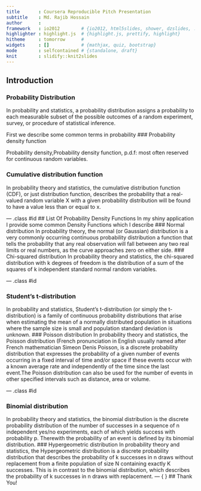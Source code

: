 ```yaml
---
title       : Coursera Reproducible Pitch Presentation
subtitle    : Md. Rajib Hossain
author      : 
framework   : io2012        # {io2012, html5slides, shower, dzslides, ...}
highlighter : highlight.js  # {highlight.js, prettify, highlight}
hitheme     : tomorrow      # 
widgets     : []            # {mathjax, quiz, bootstrap}
mode        : selfcontained # {standalone, draft}
knit        : slidify::knit2slides
---
```


## Introduction

### Probability Distribution

In probability and statistics, a probability distribution assigns a probability to each measurable subset of the possible outcomes of a random experiment, survey, or procedure of statistical inference.

First we describe some common terms in probability
### Probability density function

Probability density,Probability density function, p.d.f: most often reserved for continuous random variables.

### Cumulative distribution function

In probability theory and statistics, the cumulative distribution function (CDF), or just distribution function, describes the probability that a real-valued random variable X with a given probability distribution will be found to have a value less than or equal to x.

--- .class #id 
## List Of Probability Density Functions
In my shiny application I provide some common Density Functions which I describe 
### Normal distribution
In probability theory, the normal (or Gaussian) distribution is a very commonly occurring continuous probability distribution a function that tells the probability that any real observation will fall between any two real limits or real numbers, as the curve approaches zero on either side.
### Chi-squared distribution
In probability theory and statistics, the chi-squared distribution with k degrees of freedom is the distribution of a sum of the squares of k independent standard normal random variables.

--- .class #id 

### Student's t-distribution
In probability and statistics, Student's t-distribution (or simply the t-distribution) is a family of continuous probability distributions that arise when estimating the mean of a normally distributed population in situations where the sample size is small and population standard deviation is unknown.
### Poisson distribution
In probability theory and statistics, the Poisson distribution (French pronunciation in English usually named after French mathematician Simeon Denis Poisson, is a discrete probability distribution that expresses the probability of a given number of events occurring in a fixed interval of time and/or space if these events occur with a known average rate and independently of the time since the last event.The Poisson distribution can also be used for the number of events in other specified intervals such as distance, area or volume.

--- .class #id 

### Binomial distribution
In probability theory and statistics, the binomial distribution is the discrete probability distribution of the number of successes in a sequence of n independent yes/no experiments, each of which yields success with probability p. Therewith the probability of an event is defined by its binomial distribution.
### Hypergeometric distribution
In probability theory and statistics, the Hypergeometric distribution is a discrete probability distribution that describes the probability of k successes in n draws without replacement from a finite population of size N containing exactly K successes. This is in contrast to the binomial distribution, which describes the probability of k successes in n draws with replacement.
--- {
}
## Thank You!
